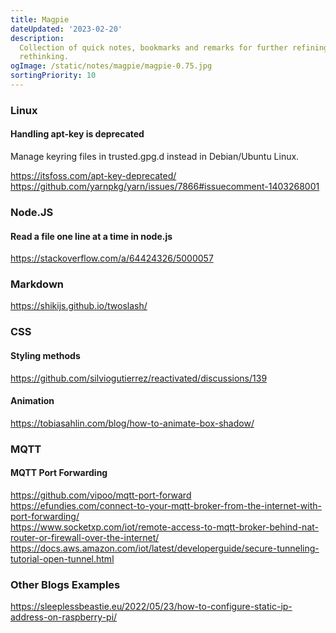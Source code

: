 ```yaml
---
title: Magpie
dateUpdated: '2023-02-20'
description:
  Collection of quick notes, bookmarks and remarks for further refining and
  rethinking.
ogImage: /static/notes/magpie/magpie-0.75.jpg
sortingPriority: 10
---
```


### Linux

#### Handling apt-key is deprecated

Manage keyring files in trusted.gpg.d instead in Debian/Ubuntu Linux.

https://itsfoss.com/apt-key-deprecated/<br />
https://github.com/yarnpkg/yarn/issues/7866#issuecomment-1403268001

### Node.JS

#### Read a file one line at a time in node.js

https://stackoverflow.com/a/64424326/5000057

### Markdown

https://shikijs.github.io/twoslash/

### CSS

#### Styling methods

https://github.com/silviogutierrez/reactivated/discussions/139

#### Animation

https://tobiasahlin.com/blog/how-to-animate-box-shadow/

### MQTT

#### MQTT Port Forwarding

https://github.com/vipoo/mqtt-port-forward<br />
https://efundies.com/connect-to-your-mqtt-broker-from-the-internet-with-port-forwarding/<br />
https://www.socketxp.com/iot/remote-access-to-mqtt-broker-behind-nat-router-or-firewall-over-the-internet/<br />
https://docs.aws.amazon.com/iot/latest/developerguide/secure-tunneling-tutorial-open-tunnel.html

### Other Blogs Examples

https://sleeplessbeastie.eu/2022/05/23/how-to-configure-static-ip-address-on-raspberry-pi/
